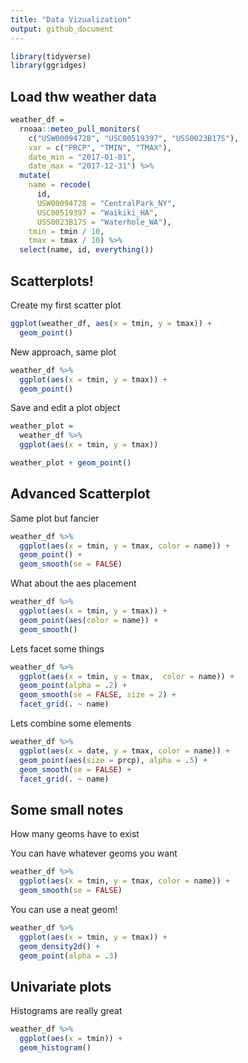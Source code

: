 ```yaml
---
title: "Data Vizualization"
output: github_document
---
```


```r
library(tidyverse)
library(ggridges)
```


## Load thw weather data

```r
weather_df = 
  rnoaa::meteo_pull_monitors(
    c("USW00094728", "USC00519397", "USS0023B17S"),
    var = c("PRCP", "TMIN", "TMAX"), 
    date_min = "2017-01-01",
    date_max = "2017-12-31") %>%
  mutate(
    name = recode(
      id, 
      USW00094728 = "CentralPark_NY", 
      USC00519397 = "Waikiki_HA",
      USS0023B17S = "Waterhole_WA"),
    tmin = tmin / 10,
    tmax = tmax / 10) %>%
  select(name, id, everything())
```

## Scatterplots!

Create my first scatter plot

```r
ggplot(weather_df, aes(x = tmin, y = tmax)) +
  geom_point()
```

New approach, same plot

```r
weather_df %>% 
  ggplot(aes(x = tmin, y = tmax)) +
  geom_point()
```
Save and edit a plot object

```r
weather_plot =
  weather_df %>% 
  ggplot(aes(x = tmin, y = tmax)) 

weather_plot + geom_point()
```

## Advanced Scatterplot

Same plot but fancier

```r
weather_df %>% 
  ggplot(aes(x = tmin, y = tmax, color = name)) +
  geom_point() +
  geom_smooth(se = FALSE)
```

What about the aes placement

```r
weather_df %>% 
  ggplot(aes(x = tmin, y = tmax)) +
  geom_point(aes(color = name)) +
  geom_smooth()
```

Lets facet some things

```r
weather_df %>% 
  ggplot(aes(x = tmin, y = tmax,  color = name)) +
  geom_point(alpha = .2) +
  geom_smooth(se = FALSE, size = 2) +
  facet_grid(. ~ name)
```
Lets combine some elements

```r
weather_df %>% 
  ggplot(aes(x = date, y = tmax, color = name)) +
  geom_point(aes(size = prcp), alpha = .5) +
  geom_smooth(se = FALSE) +
  facet_grid(. ~ name)
```



## Some small notes

How many geoms have to exist

You can have whatever geoms you want

```r
weather_df %>% 
  ggplot(aes(x = tmin, y = tmax, color = name)) +
  geom_smooth(se = FALSE)
```

You can use a neat geom!

```r
weather_df %>% 
  ggplot(aes(x = tmin, y = tmax)) +
  geom_density2d() +
  geom_point(alpha = .3)
```


## Univariate plots

Histograms are really great

```r
weather_df %>% 
  ggplot(aes(x = tmin)) +
  geom_histogram()
```



